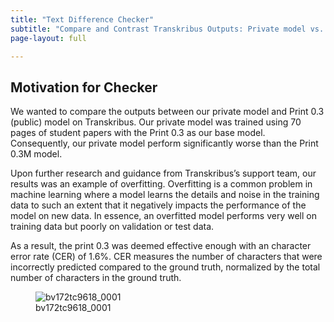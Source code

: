```yaml
---
title: "Text Difference Checker"
subtitle: "Compare and Contrast Transkribus Outputs: Private model vs. Print 0.3 (Public) model"
page-layout: full

---
```


## Motivation for Checker

We wanted to compare the outputs between our private model and Print 0.3 (public) model on Transkribus. Our private model
was trained using 70 pages of student papers with the Print 0.3 as our base model. Consequently, our private model perform significantly worse than the Print 0.3M model.

Upon further research and guidance from Transkribus's support team, our results was an example of overfitting.
Overfitting is a common problem in machine learning where a model learns the details and noise in the training data to such an extent that it negatively impacts the performance of the model on new data. In essence, an overfitted model performs very well on training data but poorly on validation or test data.

As a result, the print 0.3 was deemed effective enough with an character error rate (CER) of 1.6%. CER measures the number of characters that were incorrectly predicted compared to the ground truth, normalized by the total number of characters in the ground truth.

![bv172tc9618_0001](https://github.com/Miller-Library/taxa-project/blob/main/content/bv172tc9618/0001_bv172tc9618_0001_diff.jpg)

